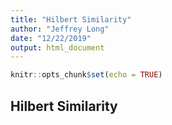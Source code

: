 ```yaml
---
title: "Hilbert Similarity"
author: "Jeffrey Long"
date: "12/22/2019"
output: html_document
---
```


```r
knitr::opts_chunk$set(echo = TRUE)
```

## Hilbert Similarity

